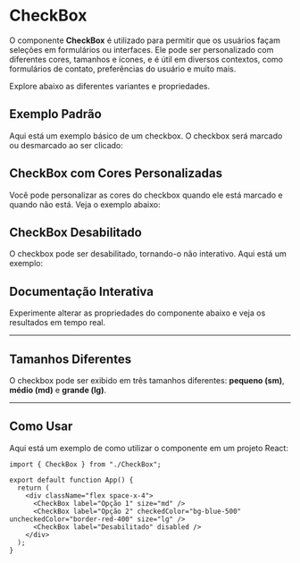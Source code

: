 
<Meta of={Story} />

# CheckBox

O componente **CheckBox** é utilizado para permitir que os usuários façam seleções em formulários ou interfaces. Ele pode ser personalizado com diferentes cores, tamanhos e ícones, e é útil em diversos contextos, como formulários de contato, preferências do usuário e muito mais.

<Subtitle>Explore abaixo as diferentes variantes e propriedades.</Subtitle>

## Exemplo Padrão

Aqui está um exemplo básico de um checkbox. O checkbox será marcado ou desmarcado ao ser clicado:

<Canvas of={Story.Default} />

## CheckBox com Cores Personalizadas

Você pode personalizar as cores do checkbox quando ele está marcado e quando não está. Veja o exemplo abaixo:

<Canvas of={Story.CustomColors} />

## CheckBox Desabilitado

O checkbox pode ser desabilitado, tornando-o não interativo. Aqui está um exemplo:

<Canvas of={Story.Disabled} />

## Documentação Interativa

Experimente alterar as propriedades do componente abaixo e veja os resultados em tempo real.

<Primary />
<Controls />

---

## Tamanhos Diferentes

O checkbox pode ser exibido em três tamanhos diferentes: **pequeno (sm)**, **médio (md)** e **grande (lg)**.

<Canvas of={Story.DifferentSizes} />

---

## Como Usar

Aqui está um exemplo de como utilizar o componente em um projeto React:

```tsx
import { CheckBox } from "./CheckBox";

export default function App() {
  return (
    <div className="flex space-x-4">
      <CheckBox label="Opção 1" size="md" />
      <CheckBox label="Opção 2" checkedColor="bg-blue-500" uncheckedColor="border-red-400" size="lg" />
      <CheckBox label="Desabilitado" disabled />
    </div>
  );
}
